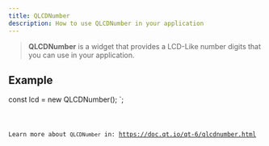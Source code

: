 ```yaml
---
title: QLCDNumber
description: How to use QLCDNumber in your application
---
```



> **QLCDNumber** is a widget that provides a LCD-Like number digits that you can use in your application.

## Example


const lcd = new QLCDNumber();
`;

<Code code={qLCDNumberExample} title='example_lcd.ts' lang='ts' />

Learn more about `QLCDNumber` in: https://doc.qt.io/qt-6/qlcdnumber.html